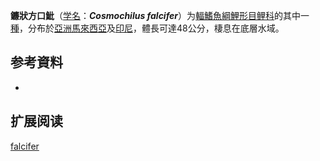 {{Speciesbox
| name = 鐮狀方口魮
| status = NE
| status_system = IUCN3.1
| image = 
| genus = Cosmochilus
| species = falcifer
| authority = {{le|查爾斯·塔特·里根|Charles Tate Regan|Regan}}, 1906
| synonyms = 
}}

'''鐮狀方口魮'''（[[学名|学名]]：'''''Cosmochilus falcifer'''''）为[[輻鰭魚綱|輻鰭魚綱]][[鯉形目|鯉形目]][[鲤科|鲤科]]的其中一[[種|種]]，分布於[[亞洲|亞洲]][[馬來西亞|馬來西亞]]及[[印尼|印尼]]，體長可達48公分，棲息在底層水域。

== 参考資料 ==
*{{FishBase_species|genus=Cosmochilus|species=falcifer|year=2012|month=1}}

== 扩展阅读 ==
{{refbegin}}
{{wikispecies-inline|Cosmochilus falcifer|鐮狀方口魮}}
{{refend}}
{{Taxonbar|from=Q3763197}}

[[Category:方口魮屬|falcifer]]


{{Cypriniformes-stub}}